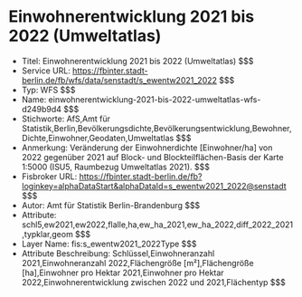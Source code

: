 # Einwohnerentwicklung 2021 bis 2022 (Umweltatlas)
- Titel: Einwohnerentwicklung 2021 bis 2022 (Umweltatlas) $$$
- Service URL: https://fbinter.stadt-berlin.de/fb/wfs/data/senstadt/s_ewentw2021_2022 $$$
- Typ: WFS $$$
- Name: einwohnerentwicklung-2021-bis-2022-umweltatlas-wfs-d249b9d4 $$$
- Stichworte: AfS,Amt für Statistik,Berlin,Bevölkerungsdichte,Bevölkerungsentwicklung,Bewohner,Dichte,Einwohner,Geodaten,Umweltatlas $$$
- Anmerkung: Veränderung der Einwohnerdichte [Einwohner/ha] von 2022 gegenüber 2021 auf Block- und Blockteilflächen-Basis der Karte 1:5000 (ISU5, Raumbezug Umweltatlas 2021). $$$
- Fisbroker URL: https://fbinter.stadt-berlin.de/fb?loginkey=alphaDataStart&alphaDataId=s_ewentw2021_2022@senstadt $$$
- Autor: Amt für Statistik Berlin-Brandenburg $$$
- Attribute: schl5,ew2021,ew2022,flalle,ha,ew_ha_2021,ew_ha_2022,diff_2022_2021,typklar,geom $$$
- Layer Name: fis:s_ewentw2021_2022Type $$$
- Attribute Beschreibung: Schlüssel,Einwohneranzahl 2021,Einwohneranzahl 2022,Flächengröße [m²],Flächengröße [ha],Einwohner pro Hektar 2021,Einwohner pro Hektar 2022,Einwohnerentwicklung zwischen 2022 und 2021,Flächentyp $$$
